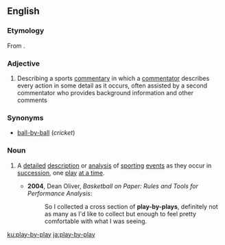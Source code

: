==English==

===Etymology===
From {{compound|play|by|play|lang=en}}.

===Adjective===
{{en-adj|-}}

# {{context|US|lang=en}} Describing a sports [[commentary]] in which a [[commentator]] describes every action in some detail as it occurs, often assisted by a second commentator who provides background information and other comments

===Synonyms===
*[[ball-by-ball]] (''cricket'')

===Noun===
{{en-noun}}

# {{lb|en|US}} A [[detailed]] [[description]] or [[analysis]] of [[sporting]] [[event]]s as they occur in [[succession]], one [[play]] [[at a time]].
#*'''2004''', Dean Oliver, ''Basketball on Paper: Rules and Tools for Performance Analysis'':
#*: So I collected a cross section of '''play-by-plays''', definitely not as many as I'd like to collect but enough to feel pretty comfortable with what I was seeing. 

[[ku:play-by-play]]
[[ja:play-by-play]]